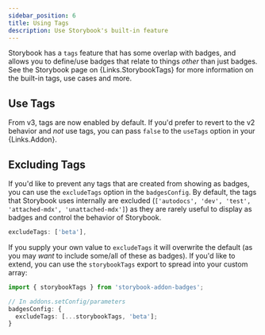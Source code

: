 ```yaml
---
sidebar_position: 6
title: Using Tags
description: Use Storybook's built-in feature
---
```



Storybook has a `tags` feature that has some overlap with badges, and allows you to define/use
badges that relate to things _other_ than just badges. See the Storybook page on
{Links.StorybookTags} for more information on the built-in tags, use cases and more.

## Use Tags

From v3, tags are now enabled by default. If you'd prefer to revert to the v2 behavior and _not_ use
tags, you can pass `false` to the `useTags` option in your {Links.Addon}.

## Excluding Tags

If you'd like to prevent any tags that are created from showing as badges, you can use the
`excludeTags` option in the `badgesConfig`. By default, the tags that Storybook uses internally are
excluded (`['autodocs', 'dev', 'test', 'attached-mdx', 'unattached-mdx']`) as they are rarely useful
to display as badges and control the behavior of Storybook.

```ts
excludeTags: ['beta'],
```

If you supply your own value to `excludeTags` it will overwrite the default (as you may _want_ to
include some/all of these as badges). If you'd like to extend, you can use the `storybookTags`
export to spread into your custom array:

```ts
import { storybookTags } from 'storybook-addon-badges';

// In addons.setConfig/parameters
badgesConfig: {
  excludeTags: [...storybookTags, 'beta'];
}
```
